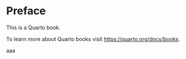 # Preface {.unnumbered}

This is a Quarto book.

To learn more about Quarto books visit <https://quarto.org/docs/books>.

aaa